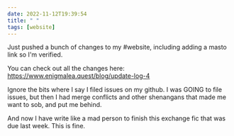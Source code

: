 ```yaml
---
date: 2022-11-12T19:39:54
title: " "
tags: [website]
---
```


Just pushed a bunch of changes to my <span class="hashtag">#website</span>, including adding a masto link so I'm verified.

You can check out all the changes here: https://www.enigmalea.quest/blog/update-log-4

Ignore the bits where I say I filed issues on my github. I was GOING to file issues, but then I had merge conflicts and other shenangans that made me want to sob, and put me behind.

And now I have write like a mad person to finish this exchange fic that was due last week. This is fine.
